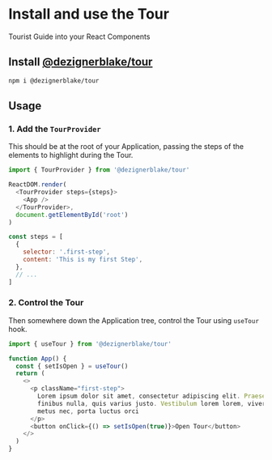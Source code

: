 # Install and use the Tour

Tourist Guide into your React Components

## Install [@dezignerblake/tour](https://www.npmjs.com/package/@dezignerblake/tour)

```sh npm2yarn
npm i @dezignerblake/tour
```

## Usage


<Steps>

### 1. Add the `TourProvider`

This should be at the root of your Application, passing the steps of the elements to highlight during the Tour.

```js
import { TourProvider } from '@dezignerblake/tour'

ReactDOM.render(
  <TourProvider steps={steps}>
    <App />
  </TourProvider>,
  document.getElementById('root')
)

const steps = [
  {
    selector: '.first-step',
    content: 'This is my first Step',
  },
  // ...
]
```

### 2. Control the Tour

Then somewhere down the Application tree, control the Tour using `useTour` hook.

```js
import { useTour } from '@dezignerblake/tour'

function App() {
  const { setIsOpen } = useTour()
  return (
    <>
      <p className="first-step">
        Lorem ipsum dolor sit amet, consectetur adipiscing elit. Praesent at
        finibus nulla, quis varius justo. Vestibulum lorem lorem, viverra porta
        metus nec, porta luctus orci
      </p>
      <button onClick={() => setIsOpen(true)}>Open Tour</button>
    </>
  )
}
```

</Steps>
